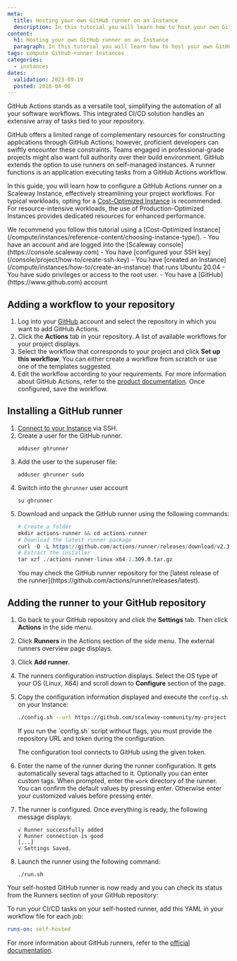 ```yaml
---
meta:
  title: Hosting your own GitHub runner on an Instance
  description: In this tutorial you will learn how to host your own GitHub runner on an Instance
content:
  h1: Hosting your own GitHub runner on an Instance
  paragraph: In this tutorial you will learn how to host your own GitHub runner on an Instance
tags: compute Github-runner Instances 
categories: 
  - instances
dates:
  validation: 2023-09-19
  posted: 2018-04-06
---
```


GitHub Actions stands as a versatile tool, simplifying the automation of all your software workflows. This integrated CI/CD solution handles an extensive array of tasks tied to your repository.

GitHub offers a limited range of complementary resources for constructing applications through GitHub Actions; however, proficient developers can swiftly encounter these constraints. Teams engaged in professional-grade projects might also want full authority over their build environment. GitHub extends the option to use runners on self-managed instances. A runner functions is an application executing tasks from a GitHub Actions workflow.

In this guide, you will learn how to configure a GitHub Actions runner on a Scaleway Instance, effectively streamlining your project workflows. For typical workloads, opting for a [Cost-Optimized Instance](/compute/instances/reference-content/choosing-instance-type/) is recommended. For resource-intensive workloads, the use of Production-Optimized Instances provides dedicated resources for enhanced performance.

<Message type="tip">
  We recommend you follow this tutorial using a [Cost-Optimized Instance](/compute/instances/reference-content/choosing-instance-type/).
</Message>

<Macro id="iam-requirements" />
 
<Message type="requirement">
  - You have an account and are logged into the [Scaleway console](https://console.scaleway.com)
  - You have [configured your SSH key](/console/project/how-to/create-ssh-key)
  - You have [created an Instance](/compute/instances/how-to/create-an-instance) that runs Ubuntu 20.04
  - You have sudo privileges or access to the root user.
  - You have a [GitHub](https://www.github.com) account
</Message>

## Adding a workflow to your repository

1. Log into your [GitHub](https://github.com) account and select the repository in which you want to add GitHub Actions. 
2. Click the **Actions** tab in your repository. A list of available workflows for your project displays.
    <Lightbox src="scaleway-github-actions-menu.webp" alt="" />
3. Select the workflow that corresponds to your project and click **Set up this workflow**. You can either create a workflow from scratch or use one of the templates suggested. 
4. Edit the workflow according to your requirements. For more information about GitHub Actions, refer to the [product documentation](https://docs.github.com/en/actions). Once configured, save the workflow.

## Installing a GitHub runner

1. [Connect to your Instance](/compute/instances/how-to/connect-to-instance/) via SSH. 
2. Create a user for the GitHub runner.
    ```
    adduser ghrunner
    ``` 
3. Add the user to the superuser file:
    ```
    adduser ghrunner sudo
    ```
4. Switch into the `ghrunner` user account 
    ```
    su ghrunner
    ```
5. Download and unpack the GitHub runner using the following commands: 
    ```s
    # Create a folder
    mkdir actions-runner && cd actions-runner
    # Download the latest runner package
    curl -O -L https://github.com/actions/runner/releases/download/v2.309.0/actions-runner-linux-x64-2.309.0.tar.gz
    # Extract the installer
    tar xzf ./actions-runner-linux-x64-2.309.0.tar.gz
    ```
    <Message type="tip">
      You may check the GitHub runner repository for the [latest release of the runner](https://github.com/actions/runner/releases/latest).
    </Message>

## Adding the runner to your GitHub repository

1. Go back to your GitHub repository and click the **Settings** tab. Then click **Actions** in the side menu. 
    <Lightbox src="scaleway-github-settings-menu.webp" alt="" />
2. Click **Runners** in the Actions section of the side menu. The external runners overview page displays. 
3. Click **Add runner**.
    <Lightbox src="scaleway-add-github-runner.webp" alt="" />
4. The runners configuration instruction displays. Select the OS type of your OS (Linux, X64) and scroll down to **Configure** section of the page. 
5. Copy the configuration information displayed and execute the `config.sh` on your Instance: 
    ```bash
    ./config.sh --url https://github.com/scaleway-community/my-project --token AC6XRSJUUEWXLYJ7SQ6WMVLASKYWZ
    ```
    <Message type="note">
      If you run the `config.sh` script without flags, you must provide the repository URL and token during the configuration. 
    </Message>

    The configuration tool connects to GitHub using the given token. 
6. Enter the name of the runner during the runner configuration. It gets automatically several tags attached to it. Optionally you can enter custom tags. When prompted, enter the `work` directory of the runner. You can confirm the default values by pressing enter. Otherwise enter your customized values before pressing enter. 
7. The runner is configured. Once everything is ready, the following message displays: 
    ```
    √ Runner successfully added
    √ Runner connection is good
    [...]
    √ Settings Saved.
    ```
8. Launch the runner using the following command: 
    ```
    ./run.sh
    ```

Your self-hosted GitHub runner is now ready and you can check its status from the Runners section of your GitHub repository: 
<Lightbox src="scaleway-github-runner-active.webp" alt="" />

To run your CI/CD tasks on your self-hosted runner, add this YAML in your workflow file for each job:
```yaml
runs-on: self-hosted
```

For more information about GitHub runners, refer to the [official documentation](https://docs.github.com/en/actions/hosting-your-own-runners/about-self-hosted-runners).
